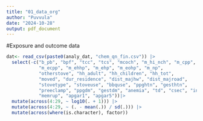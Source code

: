 ```yaml
---
title: "01_data_org"
author: "Puvvula"
date: "2024-10-28"
output: pdf_document
---
```


#Exposure and outcome data
```r
dat<- read_csv(paste0(analy_dat, "chem_qn_fin.csv")) |>
  select(-c("b_pb", "bpf", "tcc", "tcs", "mcoch", "m_hi_nch", "m_cpp",
            "m_ecpp", "m_ehhp", "m_ehp", "m_eohp", "m_np", 
            "otherstove", "hh_adult", "hh_children", "hh_tot",
            "moved", "dur_residence", "dist_majhw", "dist_majroad",
            "stovetype", "stoveuse", "bbquse", "ppghtn", "gesthtn",
            "preeclamp", "ppgdm", "gestdm", "anemia", "td", "csec", "induce",
            "memrup", "apgar1", "apgar5"))|>
  mutate(across(4:29, ~ log10(. + 1))) |>
  mutate(across(4:29, ~ (. - mean(.)) / sd(.))) |>
  mutate(across(where(is.character), factor))
```

